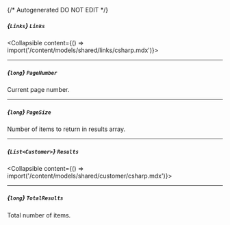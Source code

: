 {/* Autogenerated DO NOT EDIT  */}

##### *{`Links`}* `Links`
<Collapsible content={() => import('/content/models/shared/links/csharp.mdx')}>
</Collapsible>

---
##### *{`long`}* `PageNumber`
Current page number.

---
##### *{`long`}* `PageSize`
Number of items to return in results array.

---
##### *{`List<Customer>`}* `Results`
<Collapsible content={() => import('/content/models/shared/customer/csharp.mdx')}>
</Collapsible>

---
##### *{`long`}* `TotalResults`
Total number of items.

